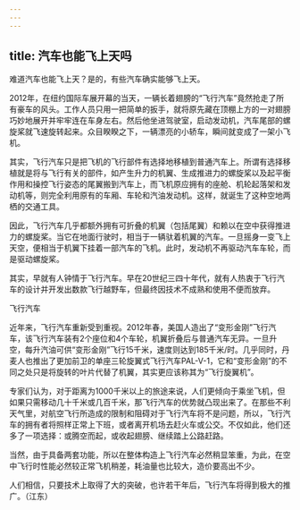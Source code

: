 ```yaml
---
---
---
```

title: 汽车也能飞上天吗
---




难道汽车也能飞上天？是的，有些汽车确实能够飞上天。

2012年，在纽约国际车展开幕的当天，一辆长着翅膀的“飞行汽车”竟然抢走了所有豪车的风头。工作人员只用一把简单的扳手，就将原先藏在顶棚上方的一对翅膀巧妙地展开并牢牢连在车身左右。然后他坐进驾驶室，启动发动机，汽车尾部的螺旋桨就飞速旋转起来。众目睽睽之下，一辆漂亮的小轿车，瞬间就变成了一架小飞机。

其实，飞行汽车只是把飞机的飞行部件有选择地移植到普通汽车上。所谓有选择移植就是将与飞行有关的部件，如产生升力的机翼、生成推进力的螺旋桨以及起平衡作用和操控飞行姿态的尾翼搬到汽车上，而飞机原应拥有的座舱、机轮起落架和发动机等，则完全利用原有的车厢、车轮和汽油发动机。这样，就诞生了这种空地两栖的交通工具。

因此，飞行汽车几乎都额外拥有可折叠的机翼（包括尾翼）和赖以在空中获得推进力的螺旋桨。当它在地面行驶时，相当于一辆驮着机翼的汽车。一旦摇身一变飞上天空，便相当于机翼下挂着一部汽车的飞机。此时，发动机不再驱动汽车车轮，而是驱动螺旋桨。



其实，早就有人钟情于飞行汽车。早在20世纪三四十年代，就有人热衷于飞行汽车的设计并开发出数款飞行越野车，但最终因技术不成熟和使用不便而放弃。

飞行汽车



近年来，飞行汽车重新受到重视。2012年春，美国人造出了“变形金刚”飞行汽车，该飞行汽车装有2个座位和4个车轮，机翼折叠后与普通汽车无异。一旦升空，每升汽油可供“变形金刚”飞行15千米，速度则达到185千米/时。几乎同时，丹麦人也推出了更加前卫的单座三轮旋翼式飞行汽车PAL-V-1，它和“变形金刚”的不同之处只是将旋转的叶片代替了机翼，其实更应该称其为“飞行旋翼机”。

专家们认为，对于距离为1000千米以上的旅途来说，人们更倾向于乘坐飞机，但如果只需移动几十千米或几百千米，那飞行汽车的优势就凸现出来了。在那些不利天气里，对航空飞行所造成的限制和阻碍对于飞行汽车将不是问题，所以，飞行汽车的拥有者将照样正常上下班，或者离开机场去赶火车或公交。不仅如此，他们还多了一项选择：或腾空而起，或收起翅膀、继续踏上公路赶路。

当然，由于具备两套功能，所以在整体构造上飞行汽车必然稍显笨重，为此，在空中飞行时性能必然较正常飞机稍差，耗油量也比较大，造价要高出不少。

人们相信，只要技术上取得了大的突破，也许若干年后，飞行汽车将得到极大的推广。（江东）